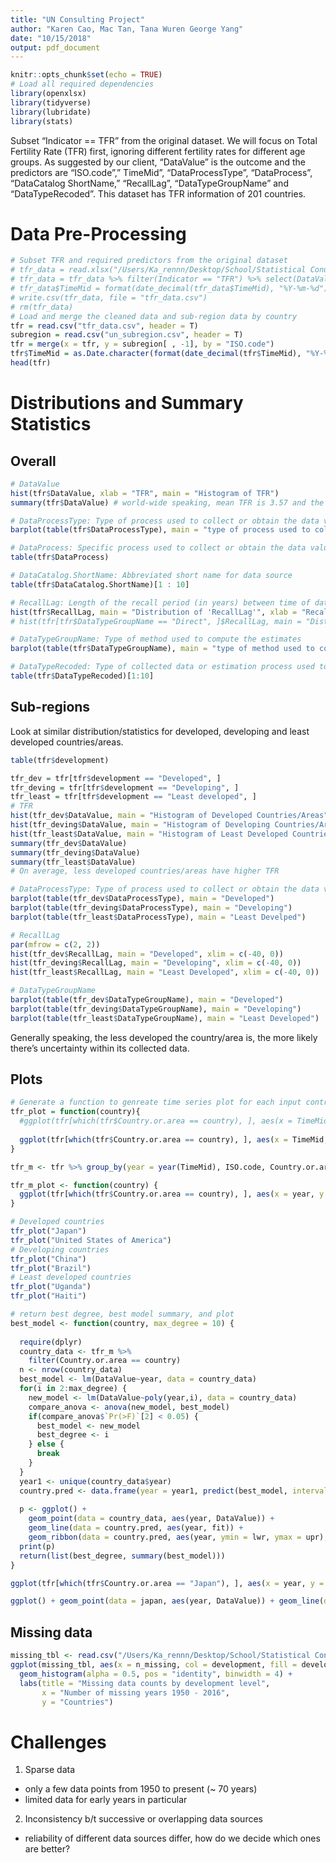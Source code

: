 ```yaml
---
title: "UN Consulting Project"
author: "Karen Cao, Mac Tan, Tana Wuren George Yang"
date: "10/15/2018"
output: pdf_document
---
```


```r
knitr::opts_chunk$set(echo = TRUE)
# Load all required dependencies
library(openxlsx)
library(tidyverse)
library(lubridate)
library(stats)
```

Subset "Indicator == TFR" from the original dataset. We will focus on Total Fertility Rate (TFR) first, ignoring different fertility rates for different age groups. As suggested by our client, "DataValue" is the outcome and the predictors are "ISO.code"," TimeMid", "DataProcessType", "DataProcess", "DataCatalog ShortName," "RecallLag", "DataTypeGroupName" and "DataTypeRecoded". This dataset has TFR information of 201 countries.  

# Data Pre-Processing

```r
# Subset TFR and required predictors from the original dataset
# tfr_data = read.xlsx("/Users/Ka_rennn/Desktop/School/Statistical Conulting/Data/UNPD_WFD_2017_FERTILITY_EmpiricalData.xlsx", sheet = 3)
# tfr_data = tfr_data %>% filter(Indicator == "TFR") %>% select(DataValue, ISO.code, Country.or.area, TimeMid, DataProcessType, DataProcess, DataCatalog.ShortName, RecallLag, DataTypeGroupName, DataTypeRecoded) %>% arrange(ISO.code, TimeMid)
# tfr_data$TimeMid = format(date_decimal(tfr_data$TimeMid), "%Y-%m-%d") # formate time variable
# write.csv(tfr_data, file = "tfr_data.csv")
# rm(tfr_data)
# Load and merge the cleaned data and sub-region data by country
tfr = read.csv("tfr_data.csv", header = T)
subregion = read.csv("un_subregion.csv", header = T)
tfr = merge(x = tfr, y = subregion[ , -1], by = "ISO.code")
tfr$TimeMid = as.Date.character(format(date_decimal(tfr$TimeMid), "%Y-%m-%d"))
head(tfr)
```

# Distributions and Summary Statistics

## Overall

```r
# DataValue
hist(tfr$DataValue, xlab = "TFR", main = "Histogram of TFR")
summary(tfr$DataValue) # world-wide speaking, mean TFR is 3.57 and the median is around 3
```

```r
# DataProcessType: Type of process used to collect or obtain the data values
barplot(table(tfr$DataProcessType), main = "type of process used to collect the data") # Register, Estimate, Survey and Census are the most popular types of data process
```

```r
# DataProcess: Specific process used to collect or obtain the data values (e.g., specific international data collection program)
table(tfr$DataProcess)
```

```r
# DataCatalog.ShortName: Abbreviated short name for data source
table(tfr$DataCatalog.ShortName)[1 : 10]
```

```r
# RecallLag: Length of the recall period (in years) between time of data collection (FieldWorkMiddle) and the mid-reference date for the data value (TimeMid)
hist(tfr$RecallLag, main = "Distribution of 'RecallLag'", xlab = "RecallLag")
# hist(tfr[tfr$DataTypeGroupName == "Direct", ]$RecallLag, main = "Distribution of 'RecallLag' for Direct method", xlab = "RecallLag") # direct method has smaller "RecallLag"
```

```r
# DataTypeGroupName: Type of method used to compute the estimates 
barplot(table(tfr$DataTypeGroupName), main = "type of method used to compute the estimates") # most estimates were calculated using direct method
```

```r
# DataTypeRecoded: Type of collected data or estimation process used to derive the data value (i.e., defining whether data are from direct, retrospective or indirect method).
table(tfr$DataTypeRecoded)[1:10]
```

## Sub-regions

Look at similar distribution/statistics for developed, developing and least developed countries/areas. 

```r
table(tfr$development)
```

```r
tfr_dev = tfr[tfr$development == "Developed", ]
tfr_deving = tfr[tfr$development == "Developing", ]
tfr_least = tfr[tfr$development == "Least developed", ]
# TFR
hist(tfr_dev$DataValue, main = "Histogram of Developed Countries/Areas", xlab = "TFR")
hist(tfr_deving$DataValue, main = "Histogram of Developing Countries/Areas", xlab = "TFR")
hist(tfr_least$DataValue, main = "Histogram of Least Developed Countries/Areas", xlab = "TFR")
summary(tfr_dev$DataValue) 
summary(tfr_deving$DataValue)
summary(tfr_least$DataValue)
# On average, less developed countries/areas have higher TFR
```

```r
# DataProcessType: Type of process used to collect or obtain the data values
barplot(table(tfr_dev$DataProcessType), main = "Developed") 
barplot(table(tfr_deving$DataProcessType), main = "Developing")
barplot(table(tfr_least$DataProcessType), main = "Least Develped") 
```

```r
# RecallLag
par(mfrow = c(2, 2))
hist(tfr_dev$RecallLag, main = "Developed", xlim = c(-40, 0))
hist(tfr_deving$RecallLag, main = "Developing", xlim = c(-40, 0))
hist(tfr_least$RecallLag, main = "Least Developed", xlim = c(-40, 0))
```

```r
# DataTypeGroupName
barplot(table(tfr_dev$DataTypeGroupName), main = "Developed")
barplot(table(tfr_deving$DataTypeGroupName), main = "Developing")
barplot(table(tfr_least$DataTypeGroupName), main = "Least Developed")
```
Generally speaking, the less developed the country/area is, the more likely there's uncertainty within its collected data. 

## Plots

```r
# Generate a function to genreate time series plot for each input contry
tfr_plot = function(country){
  #ggplot(tfr[which(tfr$Country.or.area == country), ], aes(x = TimeMid, y = DataValue, col = DataCatalog.ShortName)) + geom_point() + geom_line() + scale_x_date(date_labels = "%Y") + geom_smooth() + ggtitle(paste(country))
  
  ggplot(tfr[which(tfr$Country.or.area == country), ], aes(x = TimeMid, y = DataValue, col = DataTypeRecoded)) + geom_point() + geom_line() + scale_x_date(date_labels = "%Y") + geom_smooth() + ggtitle(paste(country))
}

tfr_m <- tfr %>% group_by(year = year(TimeMid), ISO.code, Country.or.area) %>% summarise(DataValue = mean(DataValue)) %>% arrange(ISO.code, year) %>% ungroup()

tfr_m_plot <- function(country) {
  ggplot(tfr[which(tfr$Country.or.area == country), ], aes(x = year, y = DataValue)) + geom_point() + geom_line() + scale_x_date(date_labels = "%Y") + geom_smooth() + ggtitle(paste(country))
}

# Developed countries
tfr_plot("Japan")
tfr_plot("United States of America")
# Developing countries
tfr_plot("China")
tfr_plot("Brazil")
# Least developed countries
tfr_plot("Uganda")
tfr_plot("Haiti")
```


```r

# return best degree, best model summary, and plot
best_model <- function(country, max_degree = 10) {
  
  require(dplyr)
  country_data <- tfr_m %>%
    filter(Country.or.area == country)
  n <- nrow(country_data)
  best_model <- lm(DataValue~year, data = country_data)
  for(i in 2:max_degree) {
    new_model <- lm(DataValue~poly(year,i), data = country_data)
    compare_anova <- anova(new_model, best_model)
    if(compare_anova$`Pr(>F)`[2] < 0.05) {
      best_model <- new_model
      best_degree <- i
    } else {
      break
    }
  }
  year1 <- unique(country_data$year)
  country.pred <- data.frame(year = year1, predict(best_model, interval = 'confidence'))
  
  p <- ggplot() + 
    geom_point(data = country_data, aes(year, DataValue)) + 
    geom_line(data = country.pred, aes(year, fit)) + 
    geom_ribbon(data = country.pred, aes(year, ymin = lwr, ymax = upr), alpha = 0.4)
  print(p)
  return(list(best_degree, summary(best_model)))
}

ggplot(tfr[which(tfr$Country.or.area == "Japan"), ], aes(x = year, y = DataValue)) + geom_point() + geom_line() + scale_x_date(date_labels = "%Y") + geom_smooth()

ggplot() + geom_point(data = japan, aes(year, DataValue)) + geom_line(data = country.pred, aes(year, fit)) + geom_ribbon(data = country.pred, aes(x = year, ymin = lwr,ymax = upr), alpha = 0.4)

```

## Missing data

```r
missing_tbl <- read.csv("/Users/Ka_rennn/Desktop/School/Statistical Consulting/Data/missing_tbl.csv")
ggplot(missing_tbl, aes(x = n_missing, col = development, fill = development)) +
  geom_histogram(alpha = 0.5, pos = "identity", binwidth = 4) +
  labs(title = "Missing data counts by development level", 
       x = "Number of missing years 1950 - 2016",
       y = "Countries")
```

# Challenges

1. Sparse data
* only a few data points from 1950 to present (~ 70 years)
* limited data for early years in particular

2. Inconsistency b/t successive or overlapping data sources
* reliability of different data sources differ, how do we decide which ones are better?